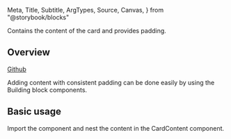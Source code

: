   Meta,
  Title,
  Subtitle,
  ArgTypes,
  Source,
  Canvas,
} from "@storybook/blocks"

<Meta of={CardContentStories} />

<Title>CardContent</Title>

<Subtitle>Contains the content of the card and provides padding.</Subtitle>

<Canvas of={CardContentStories.Default} />

## Overview

[Github](https://github.com/recondesigns/be-ubiquitous/tree/main/src/components/Card/CardContent)

Adding content with consistent padding can be done easily by using the Building block components.

## Basic usage

Import the component and nest the content in the CardContent component.

```js
import { Card, CardContent } from "ubiq-ui"

<Card>
  <CardContent>
    <h4>Custom content</h4>
    <p>Lorem ipsum dolor sit amet consectetur adipisicing elit. </p>
  </CardContent>
</Card>
```

<Canvas of={CardStories.Default} sourceState="shown" />
